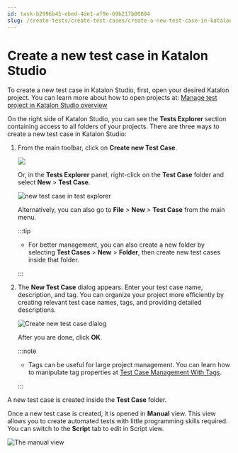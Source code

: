 ```yaml
---
id: task-b2996b45-ebed-4de1-af9e-69b217b00804
slug: /create-tests/create-test-cases/create-a-new-test-case-in-katalon-studio
---
```


# Create a new test case in Katalon Studio

To create a new test case in Katalon Studio, first, open your desired Katalon project. You can learn more about how to open projects at: [Manage test project in Katalon Studio overview](/create-tests/manage-projects/manage-test-projects/manage-test-project-in-katalon-studio-overview)

On the right side of Katalon Studio, you can see the **Tests Explorer** section containing access to all folders of your projects. There are three ways to create a new test case in Katalon Studio:

1.  From the main toolbar, click on **Create new Test Case**.

    <img src="/doc_images/Documents/Create_tests/Create_Test_Cases/Create_A_New_Test_Case/image/ks-841-hero.png" width={700} />

    Or, in the **Tests Explorer** panel, right-click on the **Test Case** folder and select **New** &gt; **Test Case**.

    <img src="/doc_images/Documents/Create_tests/Create_Test_Cases/Create_A_New_Test_Case/image/ks-841-new-test-case.png" width={500} alt="new test case in test explorer" />

    Alternatively, you can also go to **File** &gt; **New** &gt; **Test Case** from the main menu.

    
    :::tip

    -   For better management, you can also create a new folder by selecting ****Test Cases**** &gt; **New** &gt; **Folder**, then create new test cases inside that folder.

    :::

2.  The **New Test Case** dialog appears. Enter your test case name, description, and tag. You can organize your project more efficiently by creating relevant test case names, tags, and providing detailed descriptions.

    <img src="/doc_images/Documents/Create_tests/Create_Test_Cases/Images/tc-new-test-case.png" width={500} alt="Create new test case dialog" />

    After you are done, click **OK**.

    
    :::note

    -   Tags can be useful for large project management. You can learn how to manipulate tag properties at [Test Case Management With Tags](/organize/manage-tests/dynamic-test-suite/test-case-management-with-tags).

    :::


A new test case is created inside the **Test Case** folder.

Once a new test case is created, it is opened in **Manual** view. This view allows you to create automated tests with little programming skills required. You can switch to the **Script** tab to edit in Script view.

<img src="/doc_images/Global_reuse/Images_warehouse/Katalon_Studio/Toolbars_and_views/Editor_view/ks-manual.png" alt="The manual view" />